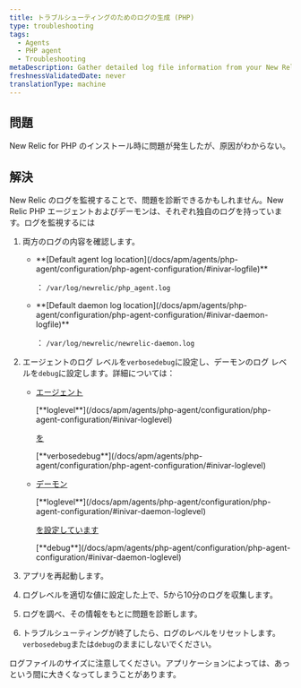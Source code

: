 ```yaml
---
title: トラブルシューティングのためのログの生成 (PHP)
type: troubleshooting
tags:
  - Agents
  - PHP agent
  - Troubleshooting
metaDescription: Gather detailed log file information from your New Relic for PHP installation to diagnose issues.
freshnessValidatedDate: never
translationType: machine
---
```


## 問題

New Relic for PHP のインストール時に問題が発生したが、原因がわからない。

## 解決

New Relic のログを監視することで、問題を診断できるかもしれません。New Relic PHP エージェントおよびデーモンは、それぞれ独自のログを持っています。ログを監視するには

1. 両方のログの内容を確認します。

   * <DNT>
       **[Default agent log location](/docs/apm/agents/php-agent/configuration/php-agent-configuration/#inivar-logfile)**
     </DNT>

     ： `/var/log/newrelic/php_agent.log`

   * <DNT>
       **[Default daemon log location](/docs/apm/agents/php-agent/configuration/php-agent-configuration/#inivar-daemon-logfile)**
     </DNT>

     ： `/var/log/newrelic/newrelic-daemon.log`

2. エージェントのログ レベルを`verbosedebug`に設定し、デーモンのログ レベルを`debug`に設定します。詳細については：

   * [エージェント](/docs/apm/agents/php-agent/configuration/php-agent-configuration/#inivar-loglevel)

     <DNT>
       [**loglevel**](/docs/apm/agents/php-agent/configuration/php-agent-configuration/#inivar-loglevel)
     </DNT>

     [を](/docs/apm/agents/php-agent/configuration/php-agent-configuration/#inivar-loglevel)

     <DNT>
       [**verbosedebug**](/docs/apm/agents/php-agent/configuration/php-agent-configuration/#inivar-loglevel)
     </DNT>

   * [デーモン](/docs/apm/agents/php-agent/configuration/php-agent-configuration/#inivar-daemon-loglevel)

     <DNT>
       [**loglevel**](/docs/apm/agents/php-agent/configuration/php-agent-configuration/#inivar-daemon-loglevel)
     </DNT>

     [を設定しています](/docs/apm/agents/php-agent/configuration/php-agent-configuration/#inivar-daemon-loglevel)

     <DNT>
       [**debug**](/docs/apm/agents/php-agent/configuration/php-agent-configuration/#inivar-daemon-loglevel)
     </DNT>

3. アプリを再起動します。

4. ログレベルを適切な値に設定した上で、5から10分のログを収集します。

5. ログを調べ、その情報をもとに問題を診断します。

6. トラブルシューティングが終了したら、ログのレベルをリセットします。`verbosedebug`または`debug`のままにしないでください。

<Callout variant="caution">
  ログファイルのサイズに注意してください。アプリケーションによっては、あっという間に大きくなってしまうことがあります。
</Callout>

